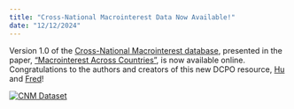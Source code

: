 ```yaml
---
title: "Cross-National Macrointerest Data Now Available!"
date: "12/12/2024"
---
```


Version 1.0 of the [Cross-National Macrointerest database](/data/cnm/), presented in the paper, ["Macrointerest Across Countries"](/publications/published/macrointerest/), is now available online.  Congratulations to the authors and creators of this new DCPO resource, [Hu](https://sammo3182.github.io/) and [Fred](https://fsolt.org/)!

[![CNM Dataset](cnm.png)](/data/cnm/)
